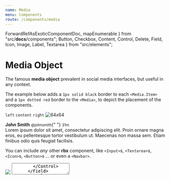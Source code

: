 ```yaml
---
name: Media
menu: Components
route: /components/media
---
```



  ForwardRefAsExoticComponentDoc,
  mapEnumerable
} from "src/__docs__/components";
  Button,
  Checkbox,
  Content,
  Control,
  Delete,
  Field,
  Icon,
  Image,
  Label,
  Textarea
} from "src/elements";

# Media Object

The famous **media object** prevalent in social media interfaces, but useful in any context.

The example below adds a `1px solid black` border to each `<Media.Item>` and a `1px dotted red` border to the `<Media>`, to depict the placement of the components.

<Playground>
  <Media style={{ border: "1px dotted red" }}>
    <Media.Item align="left" style={{ border: "1px solid black" }}>
      <code>left</code>
    </Media.Item>
    <Media.Item align="content" style={{ border: "1px solid black" }}>
      <code>content</code>
    </Media.Item>
    <Media.Item align="right" style={{ border: "1px solid black" }}>
      <code>right</code>
    </Media.Item>
  </Media>
</Playground>

<Playground>
  <Media>
    <Media.Item as="figure" align="left">
      <Image.Container as="p" size={64}>
        <Image
          alt="64x64"
          src="https://bulma.io/images/placeholders/128x128.png"
        />
      </Image.Container>
    </Media.Item>
    <Media.Item align="content">
      <Content>
        <p>
          <strong>John Smith</strong> <small>@johnsmith</small>{" "}
          <small>31m</small>
          <br />
          Lorem ipsum dolor sit amet, consectetur adipiscing elit. Proin ornare
          magna eros, eu pellentesque tortor vestibulum ut. Maecenas non massa
          sem. Etiam finibus odio quis feugiat facilisis.
        </p>
      </Content>
      <Level breakpoint="mobile">
        <Level.Item align="left">
          <Level.Item as="a">
            <Icon size="small">
              <FontAwesomeIcon icon={faReply} />
            </Icon>
          </Level.Item>
          <Level.Item as="a">
            <Icon size="small">
              <FontAwesomeIcon icon={faRetweet} />
            </Icon>
          </Level.Item>
          <Level.Item as="a">
            <Icon size="small">
              <FontAwesomeIcon icon={faHeart} />
            </Icon>
          </Level.Item>
        </Level.Item>
      </Level>
    </Media.Item>
    <Media.Item align="right">
      <Delete />
    </Media.Item>
  </Media>
</Playground>

You can include _any_ other **rbx** component, like `<Input>`s, `<Textarea>`s, `<Icon>`s, `<Button>`s ... or even a `<Navbar>`.

<Playground>
  <Media>
    <Media.Item as="figure" align="left">
      <Image.Container as="p" size={64}>
        <Image src="https://bulma.io/images/placeholders/128x128.png" />
      </Image.Container>
    </Media.Item>
    <Media.Item align="content">
      <Field>
        <Control>
          <Textarea placeholder="Add a comment..." />
        </Control>
      </Field>
      <Level>
        <Level.Item align="left">
          <Level.Item>
            <Button color="info" type="submit">
              Submit
            </Button>
          </Level.Item>
        </Level.Item>
        <Level.Item align="right">
          <Level.Item>
            <Label>
              <Checkbox /> Press enter to submit
            </Label>
          </Level.Item>
        </Level.Item>
      </Level>
    </Media.Item>
  </Media>
</Playground>

### Nesting

You can nest `<Media>` objects up to 3 levels deep (without extending Bulma's SASS).

<Playground>
  <Media as="article">
    <Media.Item align="left">
      <Image.Container as="p" size={64}>
        <Image src="https://bulma.io/images/placeholders/128x128.png" />
      </Image.Container>
    </Media.Item>
    <Media.Item align="content">
      <Content>
        <p>
          <strong>Barbara Middleton</strong>
          <br />
          Lorem ipsum dolor sit amet, consectetur adipiscing elit. Duis
          porta eros lacus, nec ultricies elit blandit non. Suspendisse
          pellentesque mauris sit amet dolor blandit rutrum. Nunc in tempus
          turpis.
          <br />
          <small>
            <a href="#like">Like</a> · <a href="#reply">Reply</a> · 3 hrs
          </small>
        </p>
      </Content>

      <Media>
        <Media.Item align="left">
          <Image.Container as="p" size={48}>
            <Image src="https://bulma.io/images/placeholders/128x128.png" />
          </Image.Container>
        </Media.Item>
        <Media.Item align="content">
          <Content>
            <p>
              <strong>Sean Brown</strong>
              <br />
              Donec sollicitudin urna eget eros malesuada sagittis.
              Pellentesque habitant morbi tristique senectus et netus et
              malesuada fames ac turpis egestas. Aliquam blandit nisl a
              nulla sagittis, a lobortis leo feugiat.
              <br />
              <small>
                <a href="#like">Like</a> · <a href="#reply">Reply</a> · 2
                hrs
              </small>
            </p>
          </Content>
          <Media>
            Vivamus quis semper metus, non tincidunt dolor. Vivamus in mi eu
            lorem cursus ullamcorper sit amet nec massa.
          </Media>
          <Media>
            Morbi vitae diam et purus tincidunt porttitor vel vitae augue.
            Praesent malesuada metus sed pharetra euismod. Cras tellus odio,
            tincidunt iaculis diam non, porta aliquet tortor.
          </Media>
        </Media.Item>
      </Media>

      <Media>
        <Media.Item align="left">
          <Image.Container as="p" size={48}>
            <Image src="https://bulma.io/images/placeholders/96x96.png" />
          </Image.Container>
        </Media.Item>
        <Media.Item align="content">
          <Content>
            <p>
              <strong>Kayli Eunice </strong>
              <br />
              Sed convallis scelerisque mauris, non pulvinar nunc mattis
              vel. Maecenas varius felis sit amet magna vestibulum euismod
              malesuada cursus libero. Vestibulum ante ipsum primis in
              faucibus orci luctus et ultrices posuere cubilia Curae;
              Phasellus lacinia non nisl id feugiat.
              <br />
              <small>
                <a href="#like">Like</a> · <a href="#reply">Reply</a> · 2
                hrs
              </small>
            </p>
          </Content>
        </Media.Item>
      </Media>
    </Media.Item>

  </Media>

  <Media as="article">
    <Media.Item align="left">
      <Image.Container as="p" size={64}>
        <Image src="https://bulma.io/images/placeholders/128x128.png" />
      </Image.Container>
    </Media.Item>
    <Media.Item align="content">
      <Field>
        <Control as="p">
          <Textarea placeholder="Add a comment..." />
        </Control>
      </Field>
      <Field>
        <Control as="p">
          <Button>Post comment</Button>
        </Control>
      </Field>
    </Media.Item>
  </Media>
</Playground>

## API

<ForwardRefAsExoticComponentDoc
  component={Media}
  docPath="/components/media-object"
/>

<ForwardRefAsExoticComponentDoc
  component={Media.Item}
  customize
  docPath="/components/media-object"
  props={{
    align: {
      description: "change the position of the item inside the media container",
      typeName: "string",
      typeTip: mapEnumerable(MEDIA_ITEM_DEFAULTS.alignments)
    }
  }}
/>
